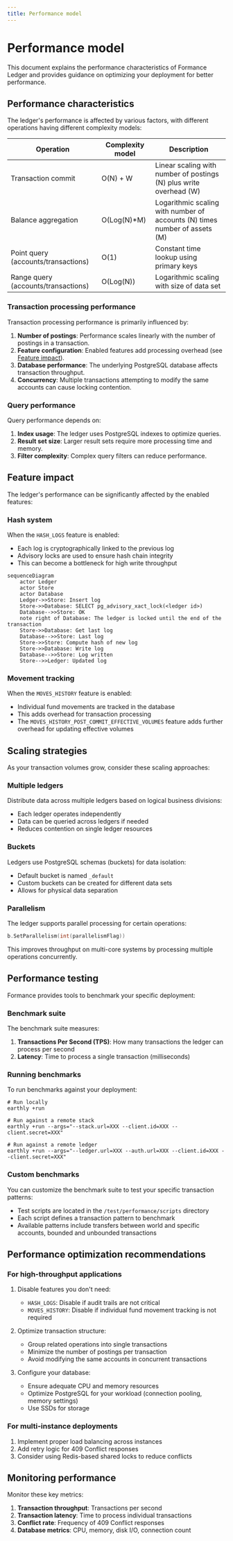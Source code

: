 ```yaml
---
title: Performance model
---
```


# Performance model

This document explains the performance characteristics of Formance Ledger and provides guidance on optimizing your deployment for better performance.

## Performance characteristics

The ledger's performance is affected by various factors, with different operations having different complexity models:

| Operation | Complexity model | Description |
| --- | --- | --- |
| Transaction commit | O(N) + W | Linear scaling with number of postings (N) plus write overhead (W) |
| Balance aggregation | O(Log(N)*M) | Logarithmic scaling with number of accounts (N) times number of assets (M) |
| Point query (accounts/transactions) | O(1) | Constant time lookup using primary keys |
| Range query (accounts/transactions) | O(Log(N)) | Logarithmic scaling with size of data set |

### Transaction processing performance

Transaction processing performance is primarily influenced by:

1. **Number of postings**: Performance scales linearly with the number of postings in a transaction.
2. **Feature configuration**: Enabled features add processing overhead (see [Feature impact](#feature-impact)).
3. **Database performance**: The underlying PostgreSQL database affects transaction throughput.
4. **Concurrency**: Multiple transactions attempting to modify the same accounts can cause locking contention.

### Query performance

Query performance depends on:

1. **Index usage**: The ledger uses PostgreSQL indexes to optimize queries.
2. **Result set size**: Larger result sets require more processing time and memory.
3. **Filter complexity**: Complex query filters can reduce performance.

## Feature impact

The ledger's performance can be significantly affected by the enabled features:

### Hash system

When the `HASH_LOGS` feature is enabled:
- Each log is cryptographically linked to the previous log
- Advisory locks are used to ensure hash chain integrity
- This can become a bottleneck for high write throughput

```mermaid
sequenceDiagram
    actor Ledger
    actor Store
    actor Database
    Ledger->>Store: Insert log
    Store->>Database: SELECT pg_advisory_xact_lock(<ledger id>)
    Database-->>Store: OK
    note right of Database: The ledger is locked until the end of the transaction
    Store->>Database: Get last log
    Database-->>Store: Last log
    Store->>Store: Compute hash of new log
    Store->>Database: Write log
    Database-->>Store: Log written
    Store-->>Ledger: Updated log
```

### Movement tracking

When the `MOVES_HISTORY` feature is enabled:
- Individual fund movements are tracked in the database
- This adds overhead for transaction processing
- The `MOVES_HISTORY_POST_COMMIT_EFFECTIVE_VOLUMES` feature adds further overhead for updating effective volumes

## Scaling strategies

As your transaction volumes grow, consider these scaling approaches:

### Multiple ledgers

Distribute data across multiple ledgers based on logical business divisions:
- Each ledger operates independently
- Data can be queried across ledgers if needed
- Reduces contention on single ledger resources

### Buckets

Ledgers use PostgreSQL schemas (buckets) for data isolation:
- Default bucket is named `_default`
- Custom buckets can be created for different data sets
- Allows for physical data separation

### Parallelism

The ledger supports parallel processing for certain operations:
```go
b.SetParallelism(int(parallelismFlag))
```
This improves throughput on multi-core systems by processing multiple operations concurrently.

## Performance testing

Formance provides tools to benchmark your specific deployment:

### Benchmark suite

The benchmark suite measures:
1. **Transactions Per Second (TPS)**: How many transactions the ledger can process per second
2. **Latency**: Time to process a single transaction (milliseconds)

### Running benchmarks

To run benchmarks against your deployment:

```shell
# Run locally
earthly +run

# Run against a remote stack
earthly +run --args="--stack.url=XXX --client.id=XXX --client.secret=XXX"

# Run against a remote ledger
earthly +run --args="--ledger.url=XXX --auth.url=XXX --client.id=XXX --client.secret=XXX"
```

### Custom benchmarks

You can customize the benchmark suite to test your specific transaction patterns:
- Test scripts are located in the `/test/performance/scripts` directory
- Each script defines a transaction pattern to benchmark
- Available patterns include transfers between world and specific accounts, bounded and unbounded transactions

## Performance optimization recommendations

### For high-throughput applications

1. Disable features you don't need:
   - `HASH_LOGS`: Disable if audit trails are not critical
   - `MOVES_HISTORY`: Disable if individual fund movement tracking is not required

2. Optimize transaction structure:
   - Group related operations into single transactions
   - Minimize the number of postings per transaction
   - Avoid modifying the same accounts in concurrent transactions

3. Configure your database:
   - Ensure adequate CPU and memory resources
   - Optimize PostgreSQL for your workload (connection pooling, memory settings)
   - Use SSDs for storage

### For multi-instance deployments

1. Implement proper load balancing across instances
2. Add retry logic for 409 Conflict responses
3. Consider using Redis-based shared locks to reduce conflicts

## Monitoring performance

Monitor these key metrics:
1. **Transaction throughput**: Transactions per second
2. **Transaction latency**: Time to process individual transactions
3. **Conflict rate**: Frequency of 409 Conflict responses
4. **Database metrics**: CPU, memory, disk I/O, connection count
